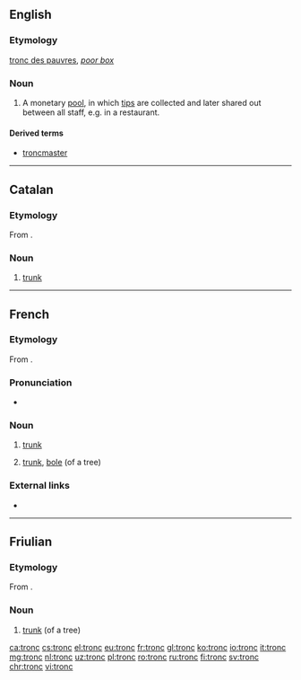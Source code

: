 ==English==

===Etymology===
{{etyl|fr|en}} [[tronc des pauvres]], ''[[poor box]]''

===Noun===
{{en-noun}}

# {{context|British|lang=en}} A monetary [[pool]], in which [[tips]] are collected and later shared out between all staff, e.g. in a restaurant.

====Derived terms====
* [[troncmaster]]

----

==Catalan==

===Etymology===
From {{etyl|la|ca}} {{term|truncus|lang=la}}.

===Noun===
{{ca-noun|m}}

# [[trunk]] {{gloss|of a tree}}

----

==French==

===Etymology===
From {{etyl|la|fr}} {{term|truncus|lang=la}}.

===Pronunciation===
* {{audio|Fr-tronc.ogg|audio|lang=fr}}

===Noun===
{{fr-noun|m}}

# {{context|anatomy|lang=fr}} [[trunk]]
# {{context|botany|lang=fr}} [[trunk]], [[bole]] (of a tree)

===External links===
* {{R:TLFi}}

----

==Friulian==

===Etymology===
From {{etyl|la|fur}} {{term|truncus|lang=la}}.

===Noun===
{{fur-noun|m}}

# [[trunk]] (of a tree)

[[ca:tronc]]
[[cs:tronc]]
[[el:tronc]]
[[eu:tronc]]
[[fr:tronc]]
[[gl:tronc]]
[[ko:tronc]]
[[io:tronc]]
[[it:tronc]]
[[mg:tronc]]
[[nl:tronc]]
[[uz:tronc]]
[[pl:tronc]]
[[ro:tronc]]
[[ru:tronc]]
[[fi:tronc]]
[[sv:tronc]]
[[chr:tronc]]
[[vi:tronc]]